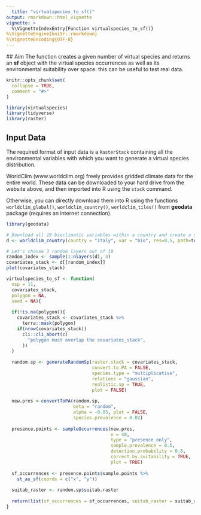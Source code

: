 ```yaml
---
  title: "virtualspecies_to_sf()"
output: rmarkdown::html_vignette
vignette: >
  %\VignetteIndexEntry{Function virtualspecies_to_sf()}
%\VignetteEngine{knitr::rmarkdown}
%\VignetteEncoding{UTF-8}
---
```

  ## Aim
  The function creates a given number of virtual species and returns an **sf** object with the virtual species occurrences as well as its environmental suitability over space: this can be useful to test real data. 

```r
knitr::opts_chunk$set(
  collapse = TRUE,
  comment = "#>"
)

```

```r
library(virtualspecies)
library(tidyverse)
library(raster)
```

## Input Data
The required format of input data is a ```RasterStack``` containing all the environmental variables with which you want to generate a virtual species distribution.

WorldClim (www.worldclim.org) freely provides gridded climate data  for the entire world. These data can be downloaded to your hard drive from the website above, and then imported into R using the ```stack``` command.

Otherwise, you can directly download them into R using the functions ```worldclim_global()```, ```worldclim_country()```, ```worldclim_tiles()``` from **geodata** package (requires an internet connection).
```r
library(geodata)

# Download all 19 bioclimatic variables within a country and create a stack object 
d <- worldclim_country(country = "Italy", var = "bio", res=0.5, path=tempdir()) %>% stack()

# Let's choose 3 random layers out of 19
random_index <- sample(1:nlayers(d), 3)
covariates_stack <- d[[random_index]]
plot(covariates_stack)
```
```r
virtualspecies_to_sf <- function(
  nsp = 11,
  covariates_stack,
  polygon = NA,
  seed = NA){
  
  if(!is.na(polygon)){
    covariates_stack <- covariates_stack %>%
      terra::mask(polygon)
    if(nrow(covariates_stack))
      cli::cli_abort(c(
        "polygon must overlap the covariates_stack",
      ))
  }
  
  random.sp <- generateRandomSp(raster.stack = covariates_stack,
                                convert.to.PA = FALSE,
                                species.type = "multiplicative",
                                relations = "gaussian",
                                realistic.sp = TRUE,
                                plot = FALSE)
  
  new.pres <-convertToPA(random.sp,
                         beta = "random",
                         alpha = -0.05, plot = FALSE,
                         species.prevalence = 0.02)
  
  presence.points <- sampleOccurrences(new.pres,
                                       n = 40,
                                       type = "presence only",
                                       sample.prevalence = 0.5,
                                       detection.probability = 0.8,
                                       correct.by.suitability = TRUE,
                                       plot = TRUE)
  
  sf_occurrences <- presence.points$sample.points %>%
    st_as_sf(coords = c("x", "y"))
  
  suitab_raster <- random.sp$suitab.raster
  
  return(list(sf_occurrences = sf_occurrences, suitab_raster = suitab_raster))
}

```
